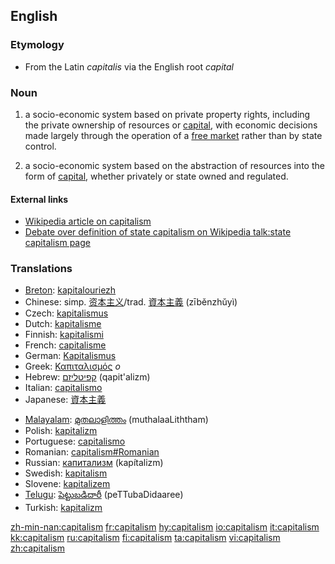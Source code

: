 ==English==

===Etymology===
* From the Latin ''capitalis'' via the English root ''capital''

===Noun===
{{en-noun|-}}

# {{context|politics}} a socio-economic system based on private property rights, including the private ownership of resources or [[capital]], with economic decisions made largely through the operation of a [[free market]] rather than by state control.
# {{context|economics}} a socio-economic system based on the abstraction of resources into the form of [[capital]], whether privately or state owned and regulated.

====External links====
* [[w:capitalism|Wikipedia article on capitalism]]
* [[w:talk:state capitalism|Debate over definition of state capitalism on Wikipedia talk:state capitalism page]]

===Translations===
{{rfc-level|Translations at L3+ (AutoFormat would have corrected level of Translations)}}
{{trans-top|socio-economic system based on private property rights}}
*[[Breton]]: [[kapitalouriezh]] {{f}}
*Chinese: simp. [[资本主义]]/trad. [[資本主義]] (zīběnzhǔyì)
*Czech: [[kapitalismus]]
*Dutch: [[kapitalisme]] {{n}}
*Finnish: [[kapitalismi]]
*French: [[capitalisme]] {{m}}
*German: [[Kapitalismus]] {{m}}
*Greek: [[Καπιταλισμός]] ''ο''
*Hebrew: [[קפיטליזם]] (qapit'alizm) {{m}}
*Italian: [[capitalismo]] {{m}}
*Japanese: [[資本主義]]
{{trans-mid}}
*[[Malayalam]]: [[മുതലാളിത്തം]] (muthalaaLiththam)
*Polish: [[kapitalizm]] {{m}}
*Portuguese: [[capitalismo]] {{m}}
*Romanian: [[capitalism#Romanian]] {{n}}
*Russian: [[капитализм]] (kapítalizm)
*Swedish: [[kapitalism]]
*Slovene: [[kapitalizem]]
*[[Telugu]]: [[పెట్టుబడిదారీ]] (peTTubaDidaaree)
*Turkish: [[kapitalizm]]
{{trans-bottom}}

{{trans-top|socio-economic system based on the abstraction of resources}}
{{trans-mid}}
{{trans-bottom}}

[[zh-min-nan:capitalism]]
[[fr:capitalism]]
[[hy:capitalism]]
[[io:capitalism]]
[[it:capitalism]]
[[kk:capitalism]]
[[ru:capitalism]]
[[fi:capitalism]]
[[ta:capitalism]]
[[vi:capitalism]]
[[zh:capitalism]]